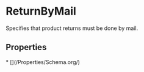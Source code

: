 
# ReturnByMail

Specifies that product returns must be done by mail.

## Properties

<Grid>
* [](/Properties/Schema.org/)

</Grid>

